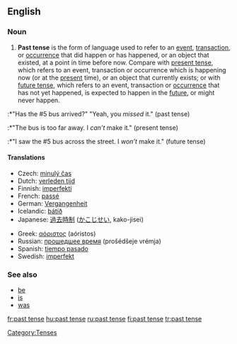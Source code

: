 ==English==

===Noun===
{{wikipedia}}
{{en-noun|sg=[[past]] [[tense]]}}

# {{grammar}} '''Past tense''' is the form of language used to refer to an [[event]], [[transaction]], or [[occurrence]] that did happen or has happened, or an object that existed, at a point in time before now. Compare with [[present tense]], which refers to an event, transaction or occurrence which is happening now (or at the [[present]] time), or an object that currently exists; or with [[future tense]], which refers to an event, transaction or [[occurrence]] that has not yet happened, is expected to happen in the [[future]], or might never happen.
:*"Has the #5 bus arrived?" "Yeah, you ''missed'' it." (past tense)
:*"The bus is too far away. I ''can’t'' make it." (present tense)
:*"I saw the #5 bus across the street. I ''won’t'' make it." (future tense)

====Translations====
{{top}}
*Czech: [[minulý čas]] {{m}}
*Dutch: [[verleden tijd]]
*Finnish: [[imperfekti]]
*French: [[passé]] {{m}}
*German: [[Vergangenheit]] {{f}}
*Icelandic: [[þátíð]] {{f}}
*Japanese: [[過去時制]] ([[かこじせい]], kako-jisei)
{{mid}}
*Greek: [[αόριστος]] (aóristos) {{m}}
*Russian: [[прошедшее время]] (prošédšeje vrémja) {{n}}
*Spanish: [[tiempo pasado]] {{m}}
*Swedish: [[imperfekt]]
{{bottom}}

===See also===
*[[be]]
*[[is]]
*[[was]]

[[Category:Tenses]]

[[fr:past tense]]
[[hu:past tense]]
[[ru:past tense]]
[[fi:past tense]]
[[tr:past tense]]